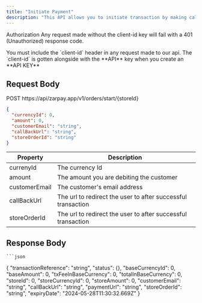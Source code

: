 ```yaml
---
title: "Initiate Payment"
description: "This API allows you to initiate transaction by making calls from your server which returns a URL that when visited will call up our hosted pay."
---
```


<Note>

Authorization Any request made without the client-id key will fail with a
401
(Unauthorized) response code.

</Note>

<Warning>
  You must include the `client-id` header in any request made to our api. The
  `client-id` is gotten alongside with the **API** key when you create an **API
  KEY**
</Warning>

## Request Body

<Note>POST https://api/zarpay.app/v1/orders/start/{storeId}</Note>

```json
{
  "currencyId": 0,
  "amount": 0,
  "customerEmail": "string",
  "callBackUrl": "string",
  "storeOrderId": "string"
}
```

| Property      | Description                                                  |
| ------------- | ------------------------------------------------------------ |
| currenyId     | The currency Id                                              |
| amount        | The amount you are debiting the customer                     |
| customerEmail | The customer's email address                                 |
| callBackUrl   | The url to redirect the user to after successful transaction |
| storeOrderId  | The url to redirect the user to after successful transaction |

## Response Body

    ```json

{
"transactionReference": "string",
"status": {},
"baseCurrencyId": 0,
"baseAmount": 0,
"txFeeInBaseCurrency": 0,
"totalInBaseCurrency": 0,
"storeId": 0,
"storeCurrencyId": 0,
"storeAmount": 0,
"customerEmail": "string",
"callBackUrl": "string",
"paymentUrl": "string",
"storeOrderId": "string",
"expiryDate": "2024-05-28T11:30:32.669Z"
}
```
